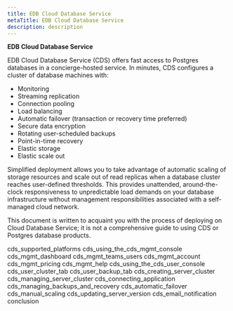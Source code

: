 ```yaml
---
title: EDB Cloud Database Service
metaTitle: EDB Cloud Database Service
description: description
---
```


**EDB Cloud Database Service**

EDB Cloud Database Service (CDS) offers fast access to Postgres
databases in a concierge-hosted service. In minutes, CDS configures a
cluster of database machines with:

  - Monitoring
  - Streaming replication
  - Connection pooling
  - Load balancing
  - Automatic failover (transaction or recovery time preferred)
  - Secure data encryption
  - Rotating user-scheduled backups
  - Point-in-time recovery
  - Elastic storage
  - Elastic scale out

Simplified deployment allows you to take advantage of automatic scaling
of storage resources and scale out of read replicas when a database
cluster reaches user-defined thresholds. This provides unattended,
around-the-clock responsiveness to unpredictable load demands on your
database infrastructure without management responsibilities associated
with a self-managed cloud network.

This document is written to acquaint you with the process of deploying
on Cloud Database Service; it is not a comprehensive guide to using CDS
or Postgres database products.

<div class="toctree" data-maxdepth="3">

cds_supported_platforms cds_using_the_cds_mgmt_console
cds_mgmt_dashboard cds_mgmt_teams_users cds_mgmt_account
cds_mgmt_pricing cds_mgmt_help cds_using_the_cds_user_console
cds_user_cluster_tab cds_user_backup_tab
cds_creating_server_cluster cds_managing_server_cluster
cds_connecting_application cds_managing_backups_and_recovery
cds_automatic_failover cds_manual_scaling
cds_updating_server_version cds_email_notification conclusion

</div>
